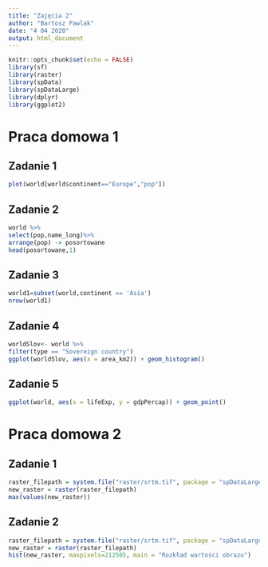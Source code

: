 ```yaml
---
title: "Zajęcia 2"
author: "Bartosz Pawlak"
date: "4 04 2020"
output: html_document
---
```


```r
knitr::opts_chunk$set(echo = FALSE)
library(sf)
library(raster)
library(spData)
library(spDataLarge)
library(dplyr)
library(ggplot2)
```

# Praca domowa 1

## Zadanie 1

```r
plot(world[world$continent=="Europe","pop"])
```

## Zadanie 2

```r
world %>%
select(pop,name_long)%>%
arrange(pop) -> posortowane
head(posortowane,1)
```

## Zadanie 3
```r
world1=subset(world,continent == 'Asia')
nrow(world1)
```

## Zadanie 4
```r
worldSlov<- world %>%
filter(type == "Sovereign country")
ggplot(worldSlov, aes(x = area_km2)) + geom_histogram()
```

## Zadanie 5
```r
ggplot(world, aes(x = lifeExp, y = gdpPercap)) + geom_point()
```

# Praca domowa 2

## Zadanie 1

```r
raster_filepath = system.file("raster/srtm.tif", package = "spDataLarge")
new_raster = raster(raster_filepath)
max(values(new_raster))
```

## Zadanie 2

```r
raster_filepath = system.file("raster/srtm.tif", package = "spDataLarge")
new_raster = raster(raster_filepath)
hist(new_raster, maxpixels=212505, main = "Rozkład wartości obrazu")
```
